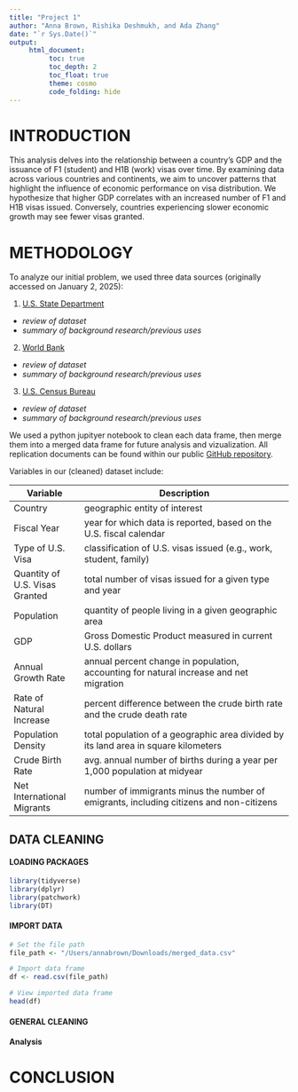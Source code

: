 ```yaml
---
title: "Project 1"
author: "Anna Brown, Rishika Deshmukh, and Ada Zhang"
date: "`r Sys.Date()`"
output:
     html_document:
          toc: true
          toc_depth: 2
          toc_float: true
          theme: cosmo
          code_folding: hide
---
```


# INTRODUCTION
This analysis delves into the relationship between a country's GDP and the issuance of F1 (student) and H1B (work) visas over time. By examining data across various countries and continents, we aim to uncover patterns that highlight the influence of economic performance on visa distribution. We hypothesize that higher GDP correlates with an increased number of F1 and H1B visas issued. Conversely, countries experiencing slower economic growth may see fewer visas granted. 

# METHODOLOGY
To analyze our initial problem, we used three data sources (originally accessed on January 2, 2025):

1. [U.S. State Department](https://travel.state.gov/content/travel/en/legal/visa-law0/visa-statistics/nonimmigrant-visa-statistics.html){.btn .btn-primary}
  - *review of dataset*
  - *summary of background research/previous uses*

2. [World Bank](https://wits.worldbank.org/CountryProfile/en/country/by-country/startyear/ltst/endyear/ltst/indicator/NY-GDP-MKTP-CD#){.btn .btn-primary}
  - *review of dataset*
  - *summary of background research/previous uses*

3. [U.S. Census Bureau](https://www.census.gov/data-tools/demo/idb/#/table?dashboard_page=country&COUNTRY_YR_ANIM=2025&menu=tableViz&quickReports=CUSTOM&CUSTOM_COLS=POP,GR,RNI,POP_DENS,CBR,CDR,NMR,NIM&TABLE_RANGE=1997,2014&TABLE_YEARS=1997,1998,1999,2000,2001,2002,2003,2004,2005,2006,2007,2008,2009,2010,2011,2012,2013,2014,2025&TABLE_USE_RANGE=Y&TABLE_USE_YEARS=Y&TABLE_STEP=1&TABLE_ADD_YEARS=2025){.btn .btn-primary}
  - *review of dataset*
  - *summary of background research/previous uses*

We used a python jupityer notebook to clean each data frame, then merge them into a merged data frame for future analysis and vizualization. All replication documents can be found within our public [GitHub repository](https://github.com/annab0503/DS4002/tree/main/Project%201/Analysis%20Data).

Variables in our (cleaned) dataset include:

| Variable                       | Description                                                                                |
|--------------------------------|--------------------------------------------------------------------------------------------|
| Country                        | geographic entity of interest                                                              |
| Fiscal Year                    | year for which data is reported, based on the U.S. fiscal calendar                         |
| Type of U.S. Visa              | classification of U.S. visas issued (e.g., work, student, family)                          |
| Quantity of U.S. Visas Granted | total number of visas issued for a given type and year                                     |
| Population                     | quantity of people living in a given geographic area                                       |
| GDP                            | Gross Domestic Product measured in current U.S. dollars                                    |
| Annual Growth Rate             | annual percent change in population, accounting for natural increase and net migration     |
| Rate of Natural Increase       | percent difference between the crude birth rate and the crude death rate                   |
| Population Density             | total population of a geographic area divided by its land area in square kilometers        |
| Crude Birth Rate               | avg. annual number of births during a year per 1,000 population at midyear                 |
| Net International Migrants     | number of immigrants minus the number of emigrants, including citizens and non-citizens    |

## DATA CLEANING
#### LOADING PACKAGES
```r
library(tidyverse)
library(dplyr)
library(patchwork)
library(DT)
```

#### IMPORT DATA
```r
# Set the file path
file_path <- "/Users/annabrown/Downloads/merged_data.csv"

# Import data frame
df <- read.csv(file_path)

# View imported data frame
head(df)
```
#### GENERAL CLEANING

#### Analysis
# CONCLUSION
